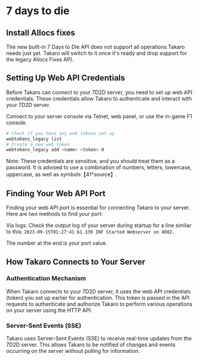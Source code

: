 
# 7 days to die

## Install Allocs fixes

<Callout emoji="💡">
  The new built-in 7 Days to Die API does not support all operations Takaro
  needs just yet. Takaro will switch to it once it's ready and drop support for
  the legacy Allocs Fixes API.
</Callout>

## Setting Up Web API Credentials

Before Takaro can connect to your 7D2D server, you need to set up web API credentials. These credentials allow Takaro to authenticate and interact with your 7D2D server.

Connect to your server console via Telnet, web panel, or use the in-game F1 console.

```sh
# Check if you have any web tokens set up
webtokens_legacy list
# Create a new web token
webtokens_legacy add <name> <token> 0
```

<Callout type="error" emoji="🔴">
  Note: These credentials are sensitive, and you should treat them as a
  password. It is advised to use a combination of numbers, letters, lowercase,
  uppercase, as well as symbols【41†source】.
</Callout>

## Finding Your Web API Port

Finding your web API port is essential for connecting Takaro to your server. Here are two methods to find your port:

Via logs: Check the output log of your server during startup for a line similar to this: `2023-09-15T01:27:41 61.339 INF Started Webserver on 8082.`

The number at the end is your port value.

## How Takaro Connects to Your Server

### Authentication Mechanism

When Takaro connects to your 7D2D server, it uses the web API credentials (token) you set up earlier for authentication.
This token is passed in the API requests to authenticate and authorize Takaro to perform various operations on your server using the HTTP API.

### Server-Sent Events (SSE)

Takaro uses Server-Sent Events (SSE) to receive real-time updates from the 7D2D server.
This allows Takaro to be notified of changes and events occurring on the server without polling for information.
